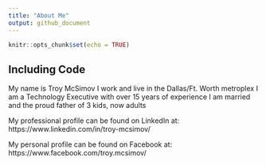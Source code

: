 ```yaml
---
title: "About Me"
output: github_document
---
```


```r
knitr::opts_chunk$set(echo = TRUE)
```

## Including Code

My name is Troy McSimov
I work and live in the Dallas/Ft. Worth metroplex
I am a Technology Executive with over 15 years of experience
I am married and the proud father of 3 kids, now adults

My professional profile can be found on LinkedIn at:
https://www.linkedin.com/in/troy-mcsimov/

My personal profile can be found on Facebook at: 
https://www.facebook.com/troy.mcsimov/

